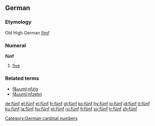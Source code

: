 ==German==
===Etymology===
Old High German ''[[fimf]]''
===Numeral===
'''fünf'''

# [[five]]

===Related terms===
*[[f&uuml;nfzig]]
*[[f&uuml;nfzehn]]

[[Category:German cardinal numbers]]

[[de:fünf]]
[[et:fünf]]
[[el:fünf]]
[[fr:fünf]]
[[gl:fünf]]
[[ko:fünf]]
[[hy:fünf]]
[[io:fünf]]
[[id:fünf]]
[[it:fünf]]
[[ku:fünf]]
[[la:fünf]]
[[hu:fünf]]
[[pt:fünf]]
[[ru:fünf]]
[[fi:fünf]]
[[sv:fünf]]
[[tr:fünf]]
[[zh:fünf]]